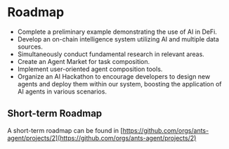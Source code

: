 # Roadmap

- Complete a preliminary example demonstrating the use of AI in DeFi.
- Develop an on-chain intelligence system utilizing AI and multiple data sources.
- Simultaneously conduct fundamental research in relevant areas.
- Create an Agent Market for task composition.
- Implement user-oriented agent composition tools.
- Organize an AI Hackathon to encourage developers to design new agents and deploy them within our system, boosting the application of AI agents in various scenarios.


## Short-term Roadmap

A short-term roadmap can be found in [https://github.com/orgs/ants-agent/projects/2](https://github.com/orgs/ants-agent/projects/2)
